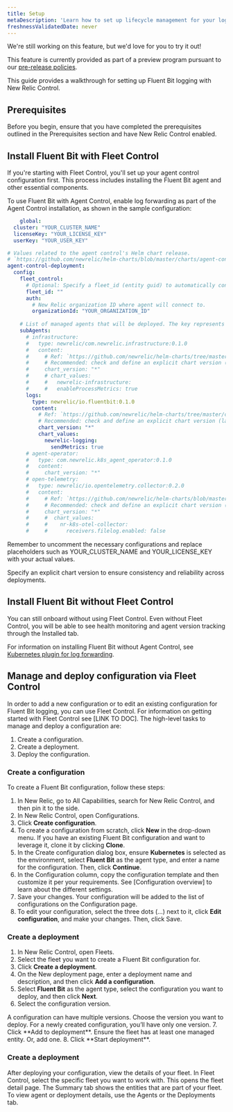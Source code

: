 ```yaml
---
title: Setup
metaDescription: 'Learn how to set up lifecycle management for your log collector in New Relic.'
freshnessValidatedDate: never
---
```


<Callout title="preview">
  We're still working on this feature, but we'd love for you to try it out!

  This feature is currently provided as part of a preview program pursuant to our [pre-release policies](/docs/licenses/license-information/referenced-policies/new-relic-pre-release-policy).
</Callout>

This guide provides a walkthrough for setting up Fluent Bit logging with New Relic Control.

## Prerequisites
Before you begin, ensure that you have completed the prerequisites outlined in the Prerequisites section and have New Relic Control enabled.

## Install Fluent Bit with Fleet Control
If you're starting with Fleet Control, you'll set up your agent control configuration first. This process includes installing the Fluent Bit agent and other essential components. 

To use Fluent Bit with Agent Control, enable log forwarding as part of the Agent Control installation, as shown in the sample configuration:

```yaml
    global:
  cluster: "YOUR_CLUSTER_NAME"
  licenseKey: "YOUR_LICENSE_KEY"
  userKey: "YOUR_USER_KEY"

# Values related to the agent control's Helm chart release.
# `https://github.com/newrelic/helm-charts/blob/master/charts/agent-control/values.yaml`
agent-control-deployment:
  config:
    fleet_control:
      # Optional: Specify a fleet_id (entity guid) to automatically connect to an existing fleet.
      fleet_id: ""
      auth:
        # New Relic organization ID where agent will connect to.
        organizationId: "YOUR_ORGANIZATION_ID"
    
    # List of managed agents that will be deployed. The key represents the name of the agent and the value holds the configuration.
    subAgents:
      # infrastructure:
      #   type: newrelic/com.newrelic.infrastructure:0.1.0
      #   content:
      #     # Ref: `https://github.com/newrelic/helm-charts/tree/master/charts/nri-bundle`
      #     # Recommended: check and define an explicit chart version (latest stable)
      #     chart_version: "*"   
      #     # chart_values:
      #     #   newrelic-infrastructure:
      #     #   enableProcessMetrics: true
      logs:
        type: newrelic/io.fluentbit:0.1.0
        content:
          # Ref: `https://github.com/newrelic/helm-charts/tree/master/charts/newrelic-logging`
          # Recommended: check and define an explicit chart version (latest stable)
          chart_version: "*"
          chart_values:
            newrelic-logging:
              sendMetrics: true
      # agent-operator:
      #   type: com.newrelic.k8s_agent_operator:0.1.0
      #   content:
      #     chart_version: "*"
      # open-telemetry:
      #   type: newrelic/io.opentelemetry.collector:0.2.0
      #   content:
      #     # Ref: `https://github.com/newrelic/helm-charts/blob/master/charts/nr-k8s-otel-collector/values.yaml`
      #     # Recommended: check and define an explicit chart version (latest stable)
      #     chart_version: "*"
      #     #  chart_values:
      #     #    nr-k8s-otel-collector:
      #     #      receivers.filelog.enabled: false
```

Remember to uncomment the necessary configurations and replace placeholders such as YOUR_CLUSTER_NAME and YOUR_LICENSE_KEY with your actual values.

<Callout variant="important">
  Specify an explicit chart version to ensure consistency and reliability across deployments.
</Callout>

## Install Fluent Bit without Fleet Control
You can still onboard without using Fleet Control. Even without Fleet Control, you will be able to see health monitoring and agent version tracking through the Installed tab. 

For information on installing Fluent Bit without Agent Control, see [Kubernetes plugin for log forwarding](/docs/logs/forward-logs/kubernetes-plugin-log-forwarding).

## Manage and deploy configuration via Fleet Control
In order to add a new configuration or to edit an existing configuration for Fluent Bit logging, you can use Fleet Control. For information on getting started with Fleet Control see [LINK TO DOC]. The high-level tasks to manage and deploy a configuration are:
1. Create a configuration.
2. Create a deployment.
3. Deploy the configuration.

### Create a configuration

To create a Fluent Bit configuration, follow these steps:
1. In New Relic, go to All Capabilities, search for New Relic Control, and then pin it to the side.
2. In New Relic Control, open Configurations.
3. Click **Create configuration**.
4. To create a configuration from scratch, click **New** in the drop-down menu. If you have an existing Fluent Bit configuration and want to leverage it, clone it by clicking **Clone**.
5. In the Create configuration dialog box, ensure **Kubernetes** is selected as the environment, select **Fluent Bit** as the agent type, and enter a name for the configuration. Then, click **Continue**.
6. In the Configuration column, copy the configuration template and then customize it per your requirements. See [Configuration overview] to learn about the different settings.
7. Save your changes. Your configuration will be added to the list of configurations on the Configuration page.
8. To edit your configuration, select the three dots (…) next to it, click **Edit configuration**, and make your changes. Then, click Save.

### Create a deployment
1. In New Relic Control, open Fleets.
2. Select the fleet you want to create a Fluent Bit configuration for.
3. Click **Create a deployment**.
4. On the New deployment page, enter a deployment name and description, and then click **Add a configuration**.
5. Select **Fluent Bit** as the agent type, select the configuration you want to deploy, and then click **Next**.
6. Select the configuration version. 
<Callout variant="important">
  A configuration can have multiple versions. Choose the version you want to deploy. For a newly created configuration, you’ll have only one version.
</Callout>
7. Click **Add to deployment**. 
<Callout variant="important">
  Ensure the fleet has at least one managed entity. Or, add one.
</Callout>
8. Click **Start deployment**. 

### Create a deployment


After deploying your configuration, view the details of your fleet. In Fleet Control, select the specific fleet you want to work with. This opens the fleet detail page. The Summary tab shows the entities that are part of your fleet. To view agent or deployment details, use the Agents or the Deployments tab.

